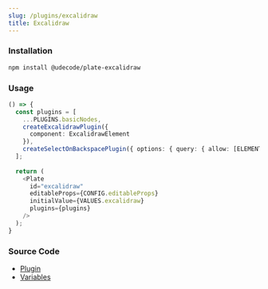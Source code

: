 ```yaml
---
slug: /plugins/excalidraw
title: Excalidraw
---
```


### Installation

```bash npm2yarn
npm install @udecode/plate-excalidraw
```

### Usage

```ts live
() => {
  const plugins = [
    ...PLUGINS.basicNodes,
    createExcalidrawPlugin({
      component: ExcalidrawElement
    }),
    createSelectOnBackspacePlugin({ options: { query: { allow: [ELEMENT_EXCALIDRAW] }}}),
  ];
     
  return (
    <Plate
      id="excalidraw"
      editableProps={CONFIG.editableProps}
      initialValue={VALUES.excalidraw}
      plugins={plugins}
    />
  );
}
```

### Source Code

- [Plugin](https://github.com/udecode/plate/blob/main/packages/ui/nodes/excalidraw/src/createExcalidrawPlugin.ts)
- [Variables](https://github.com/udecode/plate/blob/main/examples/docusaurus/src/live/live.tsx)
